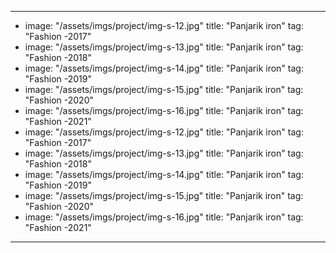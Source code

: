 ---
- image: "/assets/imgs/project/img-s-12.jpg"
  title: "Panjarik iron"
  tag: "Fashion -2017"
- image: "/assets/imgs/project/img-s-13.jpg"
  title: "Panjarik iron"
  tag: "Fashion -2018"
- image: "/assets/imgs/project/img-s-14.jpg"
  title: "Panjarik iron"
  tag: "Fashion -2019"
- image: "/assets/imgs/project/img-s-15.jpg"
  title: "Panjarik iron"
  tag: "Fashion -2020"
- image: "/assets/imgs/project/img-s-16.jpg"
  title: "Panjarik iron"
  tag: "Fashion -2021"
- image: "/assets/imgs/project/img-s-12.jpg"
  title: "Panjarik iron"
  tag: "Fashion -2017"
- image: "/assets/imgs/project/img-s-13.jpg"
  title: "Panjarik iron"
  tag: "Fashion -2018"
- image: "/assets/imgs/project/img-s-14.jpg"
  title: "Panjarik iron"
  tag: "Fashion -2019"
- image: "/assets/imgs/project/img-s-15.jpg"
  title: "Panjarik iron"
  tag: "Fashion -2020"
- image: "/assets/imgs/project/img-s-16.jpg"
  title: "Panjarik iron"
  tag: "Fashion -2021"
---